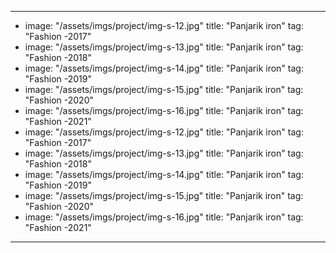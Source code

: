 ---
- image: "/assets/imgs/project/img-s-12.jpg"
  title: "Panjarik iron"
  tag: "Fashion -2017"
- image: "/assets/imgs/project/img-s-13.jpg"
  title: "Panjarik iron"
  tag: "Fashion -2018"
- image: "/assets/imgs/project/img-s-14.jpg"
  title: "Panjarik iron"
  tag: "Fashion -2019"
- image: "/assets/imgs/project/img-s-15.jpg"
  title: "Panjarik iron"
  tag: "Fashion -2020"
- image: "/assets/imgs/project/img-s-16.jpg"
  title: "Panjarik iron"
  tag: "Fashion -2021"
- image: "/assets/imgs/project/img-s-12.jpg"
  title: "Panjarik iron"
  tag: "Fashion -2017"
- image: "/assets/imgs/project/img-s-13.jpg"
  title: "Panjarik iron"
  tag: "Fashion -2018"
- image: "/assets/imgs/project/img-s-14.jpg"
  title: "Panjarik iron"
  tag: "Fashion -2019"
- image: "/assets/imgs/project/img-s-15.jpg"
  title: "Panjarik iron"
  tag: "Fashion -2020"
- image: "/assets/imgs/project/img-s-16.jpg"
  title: "Panjarik iron"
  tag: "Fashion -2021"
---